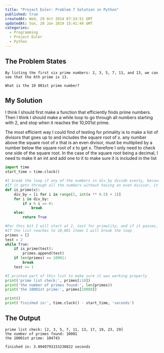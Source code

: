 ```yaml
---
title: "Project Euler: Problem 7 Solution in Python"
published: true
createdAt: Wed, 29 Oct 2014 07:24:51 GMT
updatedAt: Sun, 20 Jan 2019 15:41:44 GMT
categories:
  - Programming
  - Project Euler
  - Python
---
```


## The Problem States

```text
By listing the first six prime numbers: 2, 3, 5, 7, 11, and 13, we can see that the 6th prime is 13.

What is the 10 001st prime number?
```

## My Solution

I think I should first make a function that efficiently finds prime numbers. Then I think I should make a while loop
to go through all numbers starting with 2, and stop when it reaches the 10,001st prime.

The most efficient way I could find of testing for primality is to make a list of divisors that goes up to and
includes the square root of x. any number above the square root of x that is an even divisor, must be multiplied by a
number below the square root of x to get x. Therefore I only need to check one side of the square root. In the case
of the square root being a decimal, I need to make it an int and add one to it to make sure it is included in the
list

```python
import time
start_time = time.clock()

#I break the loop if any of the numbers in div_by divide evenly, because that means x is not prime
#If it gets through all the numbers without having an even divisor, it returns true
def is_prime(x):
    div_by = [i for i in range(2, int(x ** 0.5) + 1)]
    for i in div_by:
        if x % i == 0:
            break
    else:
        return True

#For this bit I will start at 2, test for primality, and if it passes, I will append it to a list of primes and then check the next number.
#If the list reaches to 10,001 items I will break the loop
primes = []
test = 2
while True:
    if is_prime(test):
        primes.append(test)
    if len(primes) == 10001:
        break
    test += 1

#I printed part of this list to make sure it was working properly
print('prime list check:', primes[:10])
print('the number of primes found:', len(primes))
print('the 10001st prime:', primes[10000])

print()
print('finished in:', time.clock() - start_time, 'seconds')
```

## The Output

```text
prime list check: [2, 3, 5, 7, 11, 13, 17, 19, 23, 29]
the number of primes found: 10001
the 10001st prime: 104743

finished in: 3.0949793153230822 seconds
```
